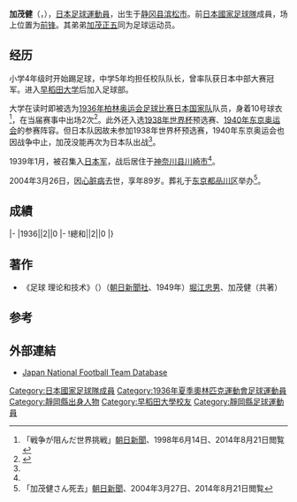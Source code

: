 {{Infobox football biography
|name=加茂健
|image=
|fullname=加茂 健
|birth_date={{Birth date|1915|2|8}}
|cityofbirth=
|countryofbirth={{JPN-EMP}}[[静冈县|静冈县]][[滨松市|滨松市]]
|dateofdeath={{Death date and age|2004|3|26|1915|2|8}}
|height=
|position=[[前鋒_(足球)|前鋒]]
|currentclub=
|years=
|clubs=
|caps(goals)=
|nationalyears=1936
|nationalteam=[[日本國家足球隊|日本]]
|nationalcaps(goals)=2 (0)
}}
'''加茂健'''（{{Jpn|j=加茂 健|rm=Kamo Takeshi}}，{{Bd|1915年|2月8日|2004年|3月26日}}），[[日本|日本]][[足球|足球]][[運動員|運動員]]，出生于[[静冈县|静冈县]][[滨松市|滨松市]]。前[[日本國家足球隊|日本國家足球隊]]成員，场上位置为[[前锋_(足球)|前锋]]。其弟弟[[加茂正五|加茂正五]]同为足球运动员。

==经历==
小学4年级时开始踢足球，中学5年均担任校队队长，曾率队获日本中部大赛冠军。进入[[早稻田大学|早稻田大学]]后加入足球部。

大学在读时即被选为[[1936年夏季奥林匹克运动会足球比赛|1936年柏林奥运会足球比赛]][[日本國家足球隊|日本国家队]]队员，身着10号球衣<ref name="asahi980614">「戦争が阻んだ世界挑戦」[[朝日新聞|朝日新聞]]、1998年6月14日、2014年8月21日閲覧</ref>，在当届赛事中出场2次<ref name="daihyo">{{Cite news|url=http://www.jfootball-db.com/players_ka/takeshi_kamo.html|title=加茂　健|author=|date=|work=日本国家队数据库|accessdate=|archive-date=2018-08-16|archive-url=https://web.archive.org/web/20180816130102/http://www.jfootball-db.com/players_ka/takeshi_kamo.html|dead-url=no}}</ref>。此外还入选[[1938年世界杯|1938年世界杯]]预选赛、[[1940年夏季奥林匹克运动会|1940年东京奥运会]]的参赛阵容。但日本队因故未参加1938年世界杯预选赛，1940年东京奥运会也因战争中止，加茂没能再次为日本队出战<ref name="asahi980614" />。

1939年1月，被召集入[[日本军|日本军]]，战后居住于[[神奈川县|神奈川县]][[川崎市|川崎市]]<ref name="asahi980614" />。

2004年3月26日，因[[心脏病|心脏病]]去世，享年89岁。葬礼于[[东京都|东京都]][[品川区|品川区]]举办<ref name="asahi040327">「加茂健さん死去」[[朝日新聞|朝日新聞]]、2004年3月27日、2014年8月21日閲覧</ref>。

== 成績 ==
{{Football player national team statistics|JPN}}
|-
|1936||2||0
|-
!總和||2||0
|}

== 著作 ==

* 《足球 理论和技术》（{{Jpn|j=サッカー 理論と技術}}）（[[朝日新闻社|朝日新聞社]]、1949年）[[堀江忠男|堀江忠男]]、加茂健（共著）

== 参考 ==
{{Reflist}}

==外部連結==

*[https://web.archive.org/web/20160319090547/http://www.japannationalfootballteam.com/en/players/kamo_takeshi.html Japan National Football Team Database]

{{1936年奥运会男子足球日本参赛名单}}
{{normdaten}}
{{DEFAULTSORT:kamo takeshi}}
[[Category:日本國家足球隊成員|Category:日本國家足球隊成員]]
[[Category:1936年夏季奧林匹克運動會足球運動員|Category:1936年夏季奧林匹克運動會足球運動員]]
[[Category:靜岡縣出身人物|Category:靜岡縣出身人物]]
[[Category:早稻田大學校友|Category:早稻田大學校友]]
[[Category:靜岡縣足球運動員|Category:靜岡縣足球運動員]]